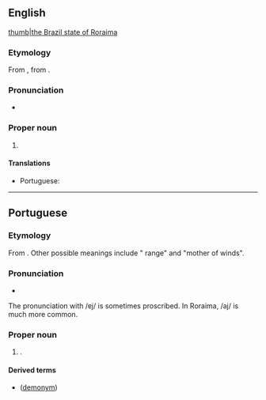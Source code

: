 ==English==
{{wikipedia}}
[[file:Brazil State Roraima.svg|thumb|the Brazil state of Roraima]]

===Etymology===
From {{etyl|pt|en}} {{m|pt|Roraima}}, from {{etyl|aoc|en}}.

===Pronunciation===
* {{IPA|en|/ɹəʊˈɹaɪmə/}}

===Proper noun===
{{en-proper noun}}

# {{place|en|state|r/North Region|c/Brazil|capital=Boa Vista}}

====Translations====
{{trans-top|state of northern Brazil}}
* Portuguese: {{t+|pt|Roraima|f}}
{{trans-mid}}
{{trans-bottom}}

----

==Portuguese==
{{wikipedia|lang=pt}}

===Etymology===
From {{bor|pt|aoc|roro imã||parrot-green mount}}. Other possible meanings include "{{l|en|cashew}} range" and "mother of winds".

===Pronunciation===
{{pt-IPA|br=Roráima,Rorâima}}
* {{audio|pt|Pt-br Roraima.ogg|Audio (BR)}}

The pronunciation with /ɐj/ is sometimes proscribed. In Roraima, /aj/ is much more common.

===Proper noun===
{{pt-proper noun|m}}

# {{place|pt|state|macroregion/pt:North Region|c/pt:Brazil|capital=pt:Boa Vista}}.
#: {{syn|pt|RR|q1=abbreviation}}

====Derived terms====
* {{l|pt|roraimense}} ([[demonym]])
